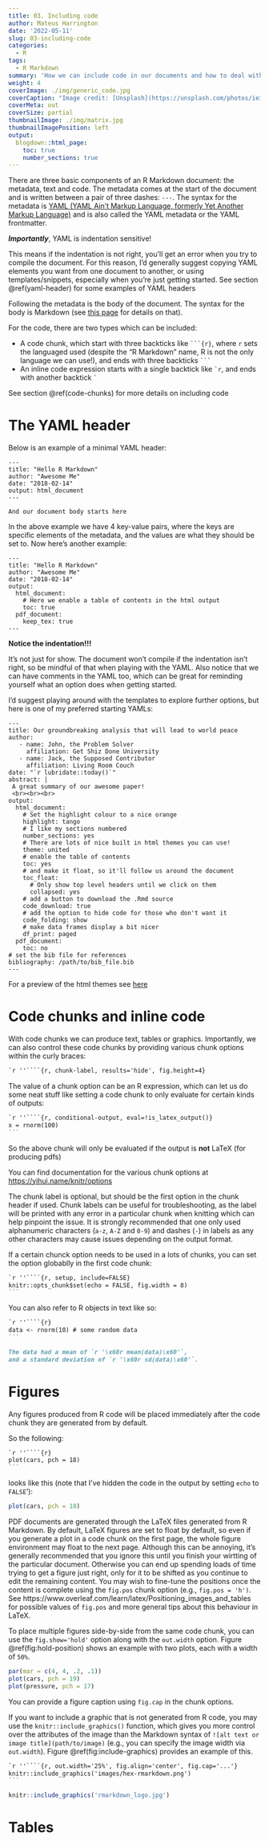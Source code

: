 ```yaml
---
title: 03. Including code
author: Mateus Harrington
date: '2022-05-11'
slug: 03-including-code
categories:
  - R
tags:
  - R Markdown
summary: 'How we can include code in our documents and how to deal with images'
weight: 4
coverImage: ./img/generic_code.jpg
coverCaption: "Image credit: [Unsplash](https://unsplash.com/photos/ieic5Tq8YMk)"
coverMeta: out
coverSize: partial
thumbnailImage: ./img/matrix.jpg
thumbnailImagePosition: left
output:
  blogdown::html_page:
    toc: true
    number_sections: true
---
```


There are three basic components of an R Markdown document: the metadata, text and code.
The metadata comes at the start of the document and is written between a pair of three dashes: `---`.
The syntax for the metadata is [YAML (YAML Ain't Markup Language, formerly Yet Another Markup Language)](https://en.wikipedia.org/wiki/YAML) and is also called the YAML metadata or the YAML frontmatter.

***Importantly***, YAML is indentation sensitive!

This means if the indentation is not right, you'll get an error when you try to compile the document.
For this reason, I'd generally suggest copying YAML elements you want from one document to another, or using templates/snippets, especially when you're just getting started.
See section \@ref(yaml-header) for some examples of YAML headers 

Following the metadata is the body of the document.
The syntax for the body is Markdown (see [this page](../../../../2022/05/11/02-basic-formatting/) for details on that).

For the code, there are two types which can be included:

- A code chunk, which start with three backticks like `` ```{r} ``, where `r` sets the languaged used (despite the "R Markdown" name, R is not the only language we can use!), and ends with three backticks `` ``` ``
- An inline code expression starts with a single backtick like `` `r ``, and ends with another backtick `` ` ``

See section \@ref(code-chunks) for more details on including code

# The YAML header {#yaml-header}

Below is an example of a minimal YAML header:

```
---
title: "Hello R Markdown"
author: "Awesome Me"
date: "2018-02-14"
output: html_document
---

And our document body starts here
```

In the above example we have 4 key-value pairs, where the keys are specific elements of the metadata, and the values are what they should be set to.
Now here's another example:

```
---
title: "Hello R Markdown"
author: "Awesome Me"
date: "2018-02-14"
output:
  html_document:
    # Here we enable a table of contents in the html output
    toc: true
  pdf_document:
    keep_tex: true
---
```

**Notice the indentation!!!**

It's not just for show.
The document won't compile if the indentation isn't right, so be mindful of that when playing with the YAML.
Also notice that we can have comments in the YAML too, which can be great for reminding yourself what an option does when getting started.

I'd suggest playing around with the templates to explore further options, but here is one of my preferred starting YAMLs:

```
---
title: Our groundbreaking analysis that will lead to world peace
author:
   - name: John, the Problem Solver
     affiliation: Get Shiz Done University
   - name: Jack, the Supposed Contributor
     affiliation: Living Room Couch
date: "`r lubridate::today()`"
abstract: |
 A great summary of our awesome paper!
 <br><br><br>
output:
  html_document:
    # Set the highlight colour to a nice orange
    highlight: tango
    # I like my sections numbered
    number_sections: yes
    # There are lots of nice built in html themes you can use!
    theme: united
    # enable the table of contents
    toc: yes
    # and make it float, so it'll follow us around the document
    toc_float:
      # Only show top level headers until we click on them
      collapsed: yes
    # add a button to download the .Rmd source
    code_download: true
    # add the option to hide code for those who don't want it
    code_folding: show
    # make data frames display a bit nicer
    df_print: paged
  pdf_document:
    toc: no
# set the bib file for references
bibliography: /path/to/bib_file.bib 
---
```

For a preview of the html themes see [here](https://www.datadreaming.org/post/r-markdown-theme-gallery/)

# Code chunks and inline code {#code-chunks}

With code chunks we can produce text, tables or graphics.
Importantly, we can also control these code chunks by providing various chunk options within the curly braces:

````markdown
`r ''````{r, chunk-label, results='hide', fig.height=4}
````

The value of a chunk option can be an R expression, which can let us do some neat stuff like setting a code chunk to only evaluate for certain kinds of outputs:
 
````markdown
`r ''````{r, conditional-output, eval=!is_latex_output()}
x = rnorm(100)
```
````

So the above chunk will only be evaluated if the output is **not** LaTeX (for producing pdfs)

You can find documentation for the various chunk options at [https://yihui.name/knitr/options](https://yihui.name/knitr/options) 

The chunk label is optional, but should be the first option in the chunk header if used.
Chunk labels can be useful for troubleshooting, as the label will be printed with any error in a particular chunk when knitting which can help pinpoint the issue.
It is strongly recommended that one only used alphanumeric characters (`a-z`, `A-Z` and `0-9`) and dashes (`-`) in labels as any other characters may cause issues depending on the output format.

If a certain chunck option needs to be used in a lots of chunks, you can set the option globablly in the first code chunk:


````markdown
`r ''````{r, setup, include=FALSE}
knitr::opts_chunk$set(echo = FALSE, fig.width = 8)
```
````

You can also refer to R objects in text like so:

````markdown
`r ''````{r}
data <- rnorm(10) # some random data
```

The data had a mean of `r '\x60r mean(data)\x60'`,
and a standard deviation of `r '\x60r sd(data)\x60'`.
````

# Figures

Any figures produced from R code will be placed immediately after the code chunk they are generated from by default.

So the following:

````markdown
`r ''````{r}
plot(cars, pch = 18)
```
````

looks like this (note that I've hidden the code in the output by setting `echo` to `FALSE`'):

```r
plot(cars, pch = 18)
```

PDF documents are generated through the LaTeX files generated from R Markdown. 
By default, LaTeX figures are set to float by default, so even if you generate a plot in a code chunk on the first page, the whole figure environment may float to the next page.
Although this can be annoying, it's generally recommended that you ignore this until you finish your wirtting of the particular document.
Otherwise you can end up spending loads of time trying to get a figure just right, only for it to be shifted as you continue to edit the remaining content.
You may wish to fine-tune the positions once the content is complete using the `fig.pos` chunk option (e.g., `fig.pos = 'h')`. See https://www.overleaf.com/learn/latex/Positioning_images_and_tables for possible values of `fig.pos` and more general tips about this behaviour in LaTeX.

To place multiple figures side-by-side from the same code chunk, you can use the `fig.show='hold'` option along with the `out.width` option.
Figure \@ref(fig:hold-position) shows an example with two plots, each with a width of `50%`.

```r
par(mar = c(4, 4, .2, .1))
plot(cars, pch = 19)
plot(pressure, pch = 17)
```

You can provide a figure caption using `fig.cap` in the chunk options.

If you want to include a graphic that is not generated from R code, you may use the `knitr::include_graphics()` function, which gives you more control over the attributes of the image than the Markdown syntax of `![alt text or image title](path/to/image)` (e.g., you can specify the image width via `out.width`). 
Figure \@ref(fig:include-graphics) provides an example of this.

````markdown
`r ''````{r, out.width='25%', fig.align='center', fig.cap='...'}
knitr::include_graphics('images/hex-rmarkdown.png')
```
````

```r
knitr::include_graphics('rmarkdown_logo.jpg')
```

# Tables

